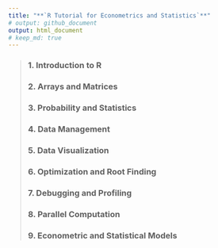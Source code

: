 ```yaml
---
title: "**`R Tutorial for Econometrics and Statistics`**"
# output: github_document
output: html_document
# keep_md: true
---
```


> ### 1. Introduction to R
> ### 2. Arrays and Matrices
> ### 3. Probability and Statistics
> ### 4. Data Management
> ### 5. Data Visualization
> ### 6. Optimization and Root Finding
> ### 7. Debugging and Profiling
> ### 8. Parallel Computation
> ### 9. Econometric and Statistical Models
